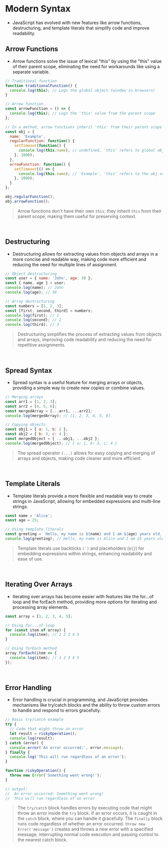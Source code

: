 # Modern Syntax
- JavaScript has evolved with new features like arrow functions, destructuring, and template literals that simplify code and improve readability.

## Arrow Functions
- Arrow functions solve the issue of lexical "this" by using the "this" value of their parent scope, eliminating the need for workarounds like using a separate variable.

```javascript
// Traditional function
function traditionalFunction() {
  console.log(this); // Logs the global object (window in browsers)
}

// Arrow function
const arrowFunction = () => {
  console.log(this); // Logs the 'this' value from the parent scope
};

// In a method, arrow functions inherit 'this' from their parent scope
const obj = {
  name: 'Example',
  regularFunction: function() {
    setTimeout(function() {
      console.log(this.name); // undefined, 'this' refers to global object
    }, 1000);
  },
  arrowFunction: function() {
    setTimeout(() => {
      console.log(this.name); // 'Example', 'this' refers to the obj scope
    }, 1000);
  }
};

obj.regularFunction();
obj.arrowFunction();
```
> Arrow functions don't have their own `this`; they inherit `this` from their parent scope, making them useful for preserving context.

<br />

## Destructuring
- Destructuring allows for extracting values from objects and arrays in a more concise and readable way, making code more efficient and reducing the need for multiple lines of assignment.

```javascript
// Object destructuring
const user = { name: 'John', age: 30 };
const { name, age } = user; 
console.log(name); // John
console.log(age); // 30

// Array destructuring
const numbers = [1, 2, 3];
const [first, second, third] = numbers;
console.log(first); // 1
console.log(second); // 2
console.log(third); // 3
```
> Destructuring simplifies the process of extracting values from objects and arrays, improving code readability and reducing the need for repetitive assignments.

<br />

## Spread Syntax
- Spread syntax is a useful feature for merging arrays or objects, providing a simple way to create new copies or combine values.

```javascript
// Merging arrays
const arr1 = [1, 2, 3];
const arr2 = [4, 5, 6];
const mergedArray = [...arr1, ...arr2];
console.log(mergedArray); // [1, 2, 3, 4, 5, 6]

// Copying objects
const obj1 = { a: 1, b: 2 };
const obj2 = { b: 3, c: 4 };
const mergedObject = { ...obj1, ...obj2 };
console.log(mergedObject); // { a: 1, b: 3, c: 4 }
```
> The spread operator `(...)` allows for easy copying and merging of arrays and objects, making code cleaner and more efficient.

<br />

## Template Literals
- Template literals provide a more flexible and readable way to create strings in JavaScript, allowing for embedded expressions and multi-line strings.

```javascript
const name = 'Alice';
const age = 25;

// Using template literals
const greeting = `Hello, my name is ${name} and I am ${age} years old.`;
console.log(greeting); // Hello, my name is Alice and I am 25 years old.
```
> Template literals use backticks ``(`)`` and placeholders (`${}`) for embedding expressions within strings, enhancing readability and ease of use.

<br />

## Iterating Over Arrays
- Iterating over arrays has become easier with features like the for...of loop and the forEach method, providing more options for iterating and processing array elements.

```javascript
const array = [1, 2, 3, 4, 5];

// Using for...of loop
for (const item of array) {
  console.log(item); // 1 2 3 4 5
}

// Using forEach method
array.forEach(item => {
  console.log(item); // 1 2 3 4 5
});
```

<br />

## Error Handling
- Error handling is crucial in programming, and JavaScript provides mechanisms like try/catch blocks and the ability to throw custom errors to handle and respond to errors gracefully.

```javascript
// Basic try/catch example
try {
  // Code that might throw an error
  let result = riskyOperation();
  console.log(result);
} catch (error) {
  console.error('An error occurred:', error.message);
} finally {
  console.log('This will run regardless of an error');
}

function riskyOperation() {
  throw new Error('Something went wrong!');
}

// output:
//  An error occurred: Something went wrong!
//  This will run regardless of an error
```
> The `try/catch` block handles errors by executing code that might throw an error inside the `try` block. If an error occurs, it is caught in the `catch` block, where you can handle it gracefully. The `finally` block runs code regardless of whether an error occurred. `throw new Error('message')` creates and throws a new error with a specified message, interrupting normal code execution and passing control to the nearest catch block.